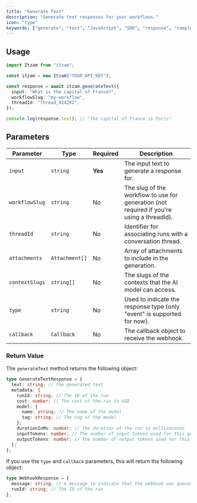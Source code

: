 ```yaml
---
title: "Generate Text"
description: "Generate text responses for your workflows."
icon: "type"
keywords: ["generate", "text", "JavaScript", "SDK", "response", "complete"]
---
```


## Usage

```typescript
import Itzam from "itzam";

const itzam = new Itzam("YOUR_API_KEY");

const response = await itzam.generateText({
  input: "What is the capital of France?",
  workflowSlug: "my-workflow",
  threadId: "thread_424242",
});

console.log(response.text); // "The capital of France is Paris"
```

## Parameters

| Parameter      | Type           | Required | Description                                                                               |
| -------------- | -------------- | -------- | ----------------------------------------------------------------------------------------- |
| `input`        | `string`       | **Yes**  | The input text to generate a response for.                                                |
| `workflowSlug` | `string`       | No       | The slug of the workflow to use for generation (not required if you're using a threadId). |
| `threadId`     | `string`       | No       | Identifier for associating runs with a conversation thread.                               |
| `attachments`  | `Attachment[]` | No       | Array of attachments to include in the generation.                                        |
| `contextSlugs` | `string[]`     | No       | The slugs of the contexts that the AI model can access.                                   |
| `type`         | `string`       | No       | Used to indicate the response type (only "event" is supported for now).                   |
| `callback`     | `Callback`     | No       | The callback object to receive the webhook.                                               |

### Return Value

The `generateText` method returns the following object:

```typescript
type GenerateTextResponse = {
  text: string; // The generated text
  metadata: {
    runId: string; // The ID of the run
    cost: number; // The cost of the run in USD
    model: {
      name: string; // The name of the model
      tag: string; // The tag of the model
    };
    durationInMs: number; // The duration of the run in milliseconds
    inputTokens: number; // The number of input tokens used for this generation
    outputTokens: number; // The number of output tokens used for this generation
  };
};
```

If you use the `type` and `callback` parameters, this will return the following object:

```typescript
type WebhookResponse = {
  message: string; // A message to indicate that the webhook was queued
  runId: string; // The ID of the run
};
```
